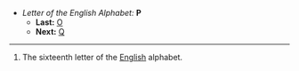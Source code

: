 *''Letter of the English Alphabet:'' '''P'''
**'''Last:''' [[O]]
**'''Next:''' [[Q]]
----

#The sixteenth letter of the [[English]] alphabet.